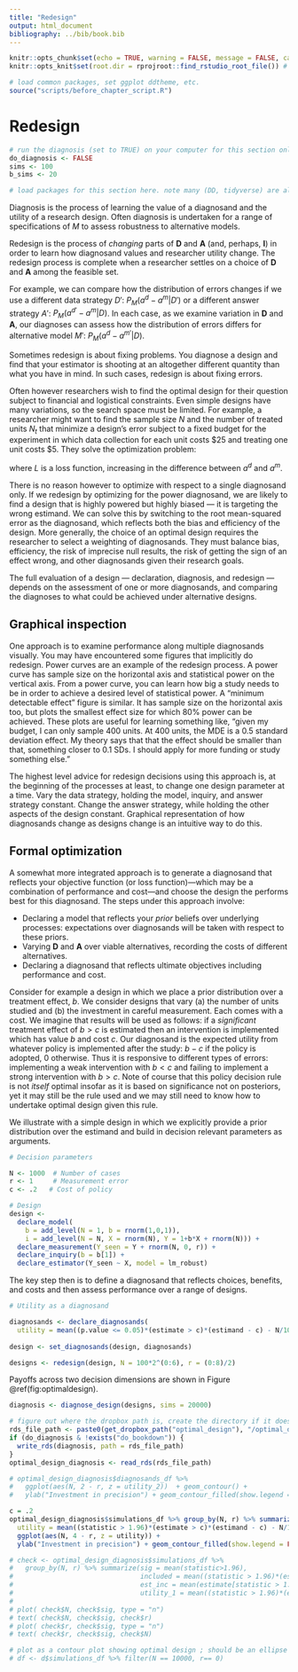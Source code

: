 ```yaml
---
title: "Redesign"
output: html_document
bibliography: ../bib/book.bib 
---
```


<!-- note do_bookdown is set in index.rmd, so we know if you're running just this .Rmd or compiling the book-->
```r
knitr::opts_chunk$set(echo = TRUE, warning = FALSE, message = FALSE, cache = FALSE)
knitr::opts_knit$set(root.dir = rprojroot::find_rstudio_root_file()) # files are all relative to RStudio project home
```

```r
# load common packages, set ggplot ddtheme, etc.
source("scripts/before_chapter_script.R")

```

<!-- start post here, do not edit above -->

# Redesign

<!-- make sure to rename the section title below -->

```r
# run the diagnosis (set to TRUE) on your computer for this section only before pushing to Github. no diagnosis will ever take place on github.
do_diagnosis <- FALSE
sims <- 100
b_sims <- 20
```

```r
# load packages for this section here. note many (DD, tidyverse) are already available, see scripts/package-list.R
```

Diagnosis is the process of learning the value of a diagnosand and the utility of a research design. Often diagnosis is undertaken for a range of  specifications of  *M* to assess robustness to alternative models. 

Redesign is the process of *changing* parts of **D** and **A** (and, perhaps, **I**) in order to learn how diagnosand values and researcher utility change. The redesign process is complete when a researcher settles on a choice of **D** and **A** among the feasible set.

For example, we can compare how the distribution of errors changes if we use a different data strategy $D'$: $P_M(a^d - a^m|D')$ or a different answer strategy $A'$: $P_M(a^{d'} - a^m|D)$. In each case, as we examine variation in **D** and **A**, our diagnoses can assess how the distribution of errors differs for alternative model $M'$: $P_M(a^{d} - a^{m'}|D)$.

Sometimes redesign is about fixing problems. You diagnose a design and find that your estimator is shooting at an altogether different quantity than what you have in mind. In such cases, redesign is about fixing errors. 

Often however researchers wish to find the optimal design for their question subject to financial and logistical constraints. Even simple designs have many variations, so the search space must be limited. For example, a researcher might want to find the sample size $N$ and the number of treated units $N_t$ that minimize a design's error subject to a fixed budget for the experiment in which data collection for each unit costs \$25 and treating one unit costs \$5. They solve the optimization problem:

\begin{equation*}
\begin{aligned}
& \underset{N, N_t}{\text{argmin}}
& & E_M(L(a^{d} - a^{m}|D_{N, N_t})) \\
& \text{s.t.}
& & 25  N + 5  N_t \leq 5000
\end{aligned}
\end{equation*}

where $L$ is a loss function, increasing in the difference between $a^{d}$ and $a^{m}$.

There is no reason however to optimize with respect to a single diagnosand only. If we redesign by optimizing for the power diagnosand, we are likely to find a design that is highly powered but highly biased --- it is targeting the wrong estimand. We can solve this by switching to the root mean-squared error as the diagnosand, which reflects both the bias and efficiency of the design. More generally, the choice of an optimal design requires the researcher to select a weighting of diagnosands. They must balance bias, efficiency, the risk of imprecise null results, the risk of getting the sign of an effect wrong, and other diagnosands given their research goals.

The full evaluation of a design --- declaration, diagnosis, and redesign --- depends on the assessment of one or more diagnosands, and comparing the diagnoses to what could be achieved under alternative designs.

<!-- We usually redesign with respect to the data and answer strategies. We tweak the data strategy by changing $N$ to see how RMSE changes. We change the answer strategy to see how the inclusion of covariates decreases bias. While we usually redesign the empirical side, redesign can take place with respect to the theoretical side (model and inquiry) as well.^[There are some subtleties here. Sometimes a single design includes uncertainty about the model -- for example when we draw parameter values from a random distribution. We have a parameter be drawn from a normal distribution centered at 0.3 with an SD of 0.1 because we think a reasonable value for the parameter is "about three, plus or minus". We *could* imagine that we are "redesigning" with respect to each value of parameter, but only if the goal is to see how the changes in the model change the diagnosands. Otherwise, it's not redesign, it's just plain diagnosis, averaging over multiple models.] -->

## Graphical inspection 

One approach is to examine performance along multiple diagnosands visually. You may have encountered some figures that implicitly do redesign. Power curves are an example of the redesign process. A power curve has sample size on the horizontal axis and statistical power on the vertical axis. From a power curve, you can learn how big a study needs to be in order to achieve a desired level of statistical power. A "minimum detectable effect" figure is similar. It has sample size on the horizontal axis too, but plots the smallest effect size for which 80% power can be achieved. These plots are useful for learning something like, "given my budget, I can only sample 400 units. At 400 units, the MDE is a 0.5 standard deviation effect. My theory says that that the effect should be smaller than that, something closer to 0.1 SDs. I should apply for more funding or study something else."

The highest level advice for redesign decisions using this approach is, at the beginning of the processes at least, to change one design parameter at a time. Vary the data strategy, holding the model, inquiry, and answer strategy constant. Change the answer strategy, while holding the other aspects of the design constant. Graphical representation of how diagnosands change as designs change is an intuitive way to do this.

## Formal optimization

A somewhat more integrated approach is to generate a diagnosand that reflects your objective function (or loss function)---which may be a combination of performance and cost---and choose the design the performs best for this diagnosand. The steps under this approach involve:

* Declaring a model that reflects your *prior* beliefs over underlying processes: expectations over diagnosands will be taken with respect to these priors.
* Varying **D** and **A** over viable alternatives, recording the costs of different alternatives.
* Declaring a diagnosand that reflects ultimate objectives including performance and cost.

Consider for example a design in which we place a prior distribution over a treatment effect, $b$. We consider designs that vary (a) the number of units studied and (b) the investment in careful measurement. Each comes with a cost. We imagine that results will be used as follows: if a *significant* treatment effect of $b>c$ is estimated then an intervention is implemented which has value $b$ and cost $c$. Our diagnosand is the expected utility from  whatever policy is implemented after the study: $b-c$ if the policy is adopted, 0 otherwise. Thus it is responsive to different types of errors: implementing a weak intervention with $b<c$ and failing to implement a strong intervention with $b>c$.  Note of course that this policy decision rule is not *itself* optimal insofar as  it is based on significance not on posteriors, yet it may still be the rule used and we may still need to know how to undertake optimal design given this rule.

We illustrate with a simple design in which we explicitly provide a prior distribution over the  estimand and build in decision relevant parameters as arguments. 

```r

# Decision parameters

N <- 1000  # Number of cases
r <- 1     # Measurement error
c <- .2   # Cost of policy

# Design
design <- 
  declare_model(
    b = add_level(N = 1, b = rnorm(1,0,1)),
    i = add_level(N = N, X = rnorm(N), Y = 1+b*X + rnorm(N))) +
  declare_measurement(Y_seen = Y + rnorm(N, 0, r)) +
  declare_inquiry(b = b[1]) +
  declare_estimator(Y_seen ~ X, model = lm_robust) 
```

The key step then is to define a diagnosand that reflects choices, benefits, and costs and then assess performance over a range of designs.

```r
# Utility as a diagnosand

diagnosands <- declare_diagnosands(
  utility = mean((p.value <= 0.05)*(estimate > c)*(estimand - c) - N/100000+ r/250))
                                  
design <- set_diagnosands(design, diagnosands)

designs <- redesign(design, N = 100*2^(0:6), r = (0:8)/2)
```


Payoffs across two decision dimensions are shown in Figure \@ref(fig:optimaldesign).

<!-- utility <- declare_diagnosands( -->
<!--   utility_1 = mean((statistic > 1.96)*(estimate > c)*(estimand - c)), -->
<!--   utility_2 = mean((statistic > 1.96)*(estimate > c)*(estimand - c) - N/50000+ r/40), -->
<!--   power = mean(statistic > 1.96), -->
<!--   benefit_given_significant = mean(estimand[statistic > 1.96]) -->
<!-- ) -->

```r
diagnosis <- diagnose_design(designs, sims = 20000)
```

```r
# figure out where the dropbox path is, create the directory if it doesn't exist, and name the RDS file
rds_file_path <- paste0(get_dropbox_path("optimal_design"), "/optimal_design.RDS")
if (do_diagnosis & !exists("do_bookdown")) {
  write_rds(diagnosis, path = rds_file_path)
}
optimal_design_diagnosis <- read_rds(rds_file_path)

# optimal_design_diagnosis$diagnosands_df %>% 
#   ggplot(aes(N, 2 - r, z = utility_2))  + geom_contour() + 
#   ylab("Investment in precision") + geom_contour_filled(show.legend = FALSE) + scale_x_continuous(trans = 'log10')

c = .2
optimal_design_diagnosis$simulations_df %>% group_by(N, r) %>% summarize(
  utility = mean((statistic > 1.96)*(estimate > c)*(estimand - c) - N/100000  + r/250)) %>% 
  ggplot(aes(N, 4 - r, z = utility)) + 
  ylab("Investment in precision") + geom_contour_filled(show.legend = FALSE) + scale_x_continuous(trans = 'log10')

# check <- optimal_design_diagnosis$simulations_df %>% 
#   group_by(N, r) %>% summarize(sig = mean(statistic>1.96),
#                                included = mean((statistic > 1.96)*(estimate > c)),
#                                est_inc = mean(estimate[statistic > 1.96]),
#                                utility_1 = mean((statistic > 1.96)*(estimate > c)*(estimand - c))) 
# 
# plot( check$N, check$sig, type = "n")
# text( check$N, check$sig, check$r)
# plot( check$r, check$sig, type = "n")
# text( check$r, check$sig, check$N)

# plot as a contour plot showing optimal design ; should be an ellipse
# df <- d$simulations_df %>% filter(N == 10000, r== 0)

```



<!-- ## Redesign Mountain -->

<!-- This figure shows a schematic of the redesign process. We vary design parameter 1 and design parameter 2 independently to learn the value of the diagnosand for each combination of design parameters. The redesign process can be in more than 2 dimensions of course. We suggest varying the design parameters you have control over first. -->

<!-- ```{r redesignmountain, fig.cap = "Redesign mountain.", echo=FALSE} -->
<!-- expand.grid(param_1 = seq(0, 1, length.out = 100), -->
<!--             param_2 = seq(0, 1, length.out = 100)) %>% -->
<!--   mutate(diagnosand = 1 - sqrt((param_1 - 0.3) ^ 2 + (param_2 - 0.7) ^ 2)) %>% -->
<!--   ggplot(aes(param_1, param_2)) +  -->
<!--   geom_tile(aes(fill = diagnosand)) + -->
<!--   geom_point(x = 0.3, y = 0.7, size = 2) + -->
<!--   geom_contour(aes(z = diagnosand)) + -->
<!--   scale_fill_gradient(low = "blue", high = "red") + -->
<!--   labs(x = "Design Parameter 1", -->
<!--        y = "Design Parameter 2", -->
<!--        title = "Diagnosands change as design parameters change") -->
<!-- ``` -->









<!-- ## Redesign to assess the robustness of designs to models  -->

<!-- - Hold inquiry constant! (read Richard Crump “Moving the Goalposts”) -->
<!-- - Hold three constant, vary one of MIDA at a time -->
<!-- - M: ICC, null model, alternative DAGs, heterogeneity -->
<!-- - I: -->






<!-- Diagnosis is like this: -->

<!-- (we need a math glyph for left relation composition notation) -->

<!-- $$ -->
<!-- MIDA |> \\ -->
<!--   simulate |> \\ -->
<!--   summarize -->
<!-- $$ -->

<!-- Redesign is like this -->

<!-- $$ -->
<!-- map(parameters) |> \\ -->
<!--   MIDA |>  \\ -->
<!--   simulate |> \\  -->
<!--   group\_by(parameters) |> \\ -->
<!--   summarize -->
<!-- $$ -->



